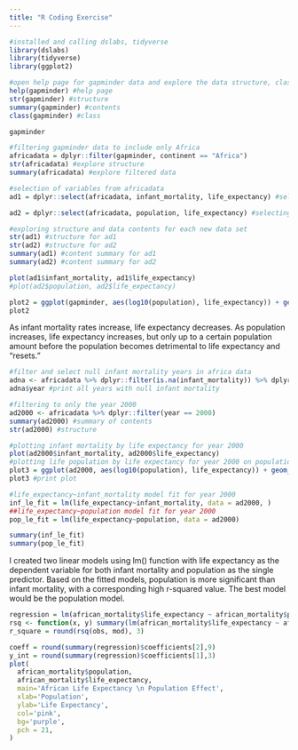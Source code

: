 ```yaml
---
title: "R Coding Exercise"
---
```



```r
#installed and calling dslabs, tidyverse
library(dslabs)
library(tidyverse)
library(ggplot2)

#open help page for gapminder data and explore the data structure, class, and contents
help(gapminder) #help page
str(gapminder) #structure
summary(gapminder) #contents
class(gapminder) #class

gapminder
```

```r
#filtering gapminder data to include only Africa
africadata = dplyr::filter(gapminder, continent == "Africa")
str(africadata) #explore structure
summary(africadata) #explore filtered data
```
```r
#selection of variables from africadata
ad1 = dplyr::select(africadata, infant_mortality, life_expectancy) #selecting infant_mortality and #life expectancy

ad2 = dplyr::select(africadata, population, life_expectancy) #selecting pop and life expectancy

#exploring structure and data contents for each new data set
str(ad1) #structure for ad1
str(ad2) #structure for ad2
summary(ad1) #content summary for ad1
summary(ad2) #content summary for ad2
```
```r
plot(ad1$infant_mortality, ad1$life_expectancy)
#plot(ad2$population, ad2$life_expectancy)

plot2 = ggplot(gapminder, aes(log10(population), life_expectancy)) + geom_point()
plot2
```
As infant mortality rates increase, life expectancy decreases. As population increases, life expectancy increases, but only up to a certain population amount before the population becomes detrimental to life expectancy and "resets."

```r
#filter and select null infant mortality years in africa data
adna <- africadata %>% dplyr::filter(is.na(infant_mortality)) %>% dplyr::select(year)
adna$year #print all years with null infant mortality

#filtering to only the year 2000
ad2000 <- africadata %>% dplyr::filter(year == 2000)
summary(ad2000) #summary of contents
str(ad2000) #structure
```
```r
#plotting infant mortality by life expectancy for year 2000
plot(ad2000$infant_mortality, ad2000$life_expectancy)
#plotting life population by life expectancy for year 2000 on population axis scaled by log10
plot3 = ggplot(ad2000, aes(log10(population), life_expectancy)) + geom_point()
plot3 #print plot
```
```r
#life_expectancy~infant_mortality model fit for year 2000
inf_le_fit = lm(life_expectancy~infant_mortality, data = ad2000, )
##life_expectancy~population model fit for year 2000
pop_le_fit = lm(life_expectancy~population, data = ad2000)

summary(inf_le_fit)
summary(pop_le_fit)
```
I created two linear models using lm() function with life expectancy as the dependent variable for both infant mortality and population as the single predictor. 
Based on the fitted models, population is more significant than infant mortality, with a corresponding high r-squared value. The best model would be the population model.
```r
regression = lm(african_mortality$life_expectancy ~ african_mortality$population)
rsq <- function(x, y) summary(lm(african_mortality$life_expectancy ~ african_mortality$population))$r.squared
r_square = round(rsq(obs, mod), 3)

coeff = round(summary(regression)$coefficients[2],9)
y_int = round(summary(regression)$coefficients[1],3)
plot(
  african_mortality$population,
  african_mortality$life_expectancy,
  main='African Life Expectancy \n Population Effect',
  xlab='Population',
  ylab='Life Expectancy',
  col='pink', 
  bg='purple', 
  pch = 21,
)
```


